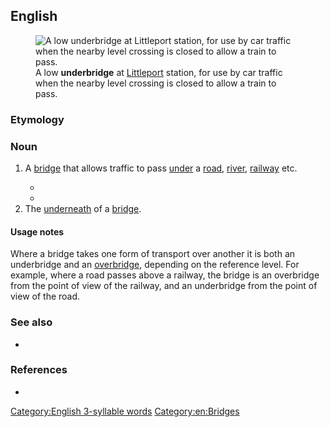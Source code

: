 ==English==
[[File:Littleport railway station photo-survey (12) - geograph.org.uk - 1491347.jpg|thumb|A low '''underbridge''' at [[Littleport]] station, for use by car traffic when the nearby level crossing is closed to allow a train to pass.]]

===Etymology===
{{prefix|en|under|bridge}}

===Noun===
{{en-noun}}

# {{lb|en|British}} A [[bridge]] that allows traffic to pass [[under]] a [[road]], [[river]], [[railway]] etc.
#* {{quote-journal|en|year=1979|month=August|author=Michael Harris|title=A line for all reasons: the North Yorkshire Moors Railway|journal=Railway World|page=412|text=As to '''underbridges''', the policy is to wait until the small underline bridges become due for renewal when they will be replaced by prestressed concrete structures.}}
#* {{quote-journal|en|date=2020 December 2|title=Network News: Green light for NR to close crossings|journal=Rail|page=23|text=Additionally, NR has been given permission to alter highway rights at the '''underbridge''' at [[Littleport]] station.}}
# The [[underneath]] of a [[bridge]].

====Usage notes====
Where a bridge takes one form of transport over another it is both an underbridge and an [[overbridge]], depending on the reference level. For example, where a road passes above a railway, the bridge is an overbridge from the point of view of the railway, and an underbridge from the point of view of the road.

===See also===
* {{l|en|overbridge}}

===References===
* {{R:Lexico}}

[[Category:English 3-syllable words]]
[[Category:en:Bridges]]